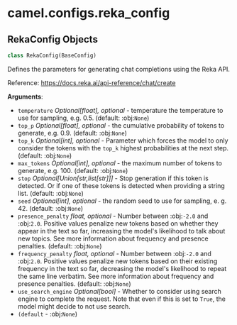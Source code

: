 <a id="camel.configs.reka_config"></a>

# camel.configs.reka\_config

<a id="camel.configs.reka_config.RekaConfig"></a>

## RekaConfig Objects

```python
class RekaConfig(BaseConfig)
```

Defines the parameters for generating chat completions using the
Reka API.

Reference: https://docs.reka.ai/api-reference/chat/create

**Arguments**:

- `temperature` _Optional[float], optional_ - temperature the temperature
  to use for sampling, e.g. 0.5. (default: :obj:`None`)
- `top_p` _Optional[float], optional_ - the cumulative probability of
  tokens to generate, e.g. 0.9. (default: :obj:`None`)
- `top_k` _Optional[int], optional_ - Parameter which forces the model to
  only consider the tokens with the `top_k` highest probabilities at
  the next step. (default: :obj:`None`)
- `max_tokens` _Optional[int], optional_ - the maximum number of tokens to
  generate, e.g. 100. (default: :obj:`None`)
- `stop` _Optional[Union[str,list[str]]]_ - Stop generation if this token
  is detected. Or if one of these tokens is detected when providing
  a string list. (default: :obj:`None`)
- `seed` _Optional[int], optional_ - the random seed to use for sampling, e.
  g. 42. (default: :obj:`None`)
- `presence_penalty` _float, optional_ - Number between :obj:`-2.0` and
  :obj:`2.0`. Positive values penalize new tokens based on whether
  they appear in the text so far, increasing the model's likelihood
  to talk about new topics. See more information about frequency and
  presence penalties. (default: :obj:`None`)
- `frequency_penalty` _float, optional_ - Number between :obj:`-2.0` and
  :obj:`2.0`. Positive values penalize new tokens based on their
  existing frequency in the text so far, decreasing the model's
  likelihood to repeat the same line verbatim. See more information
  about frequency and presence penalties. (default: :obj:`None`)
- `use_search_engine` _Optional[bool]_ - Whether to consider using search
  engine to complete the request. Note that even if this is set to
  `True`, the model might decide to not use search.
- `(default` - :obj:`None`)

